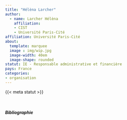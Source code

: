 ```yaml
---
title: "Hélèna Larcher"
author: 
  - name: Larcher Hélèna
    affiliation: 
    - CIST 
    - Université Paris-Cité
affiliation: Université Paris-Cité
about:
  template: marquee
  image : img/wip.jpg
  image-width: 40em
  image-shape: rounded
statut: IE - Responsable administrative et financière
pays: France
categories: 
- organisation
---
```


{{< meta statut >}}

</br>

##### Bibliographie

::: {#refs}
:::
